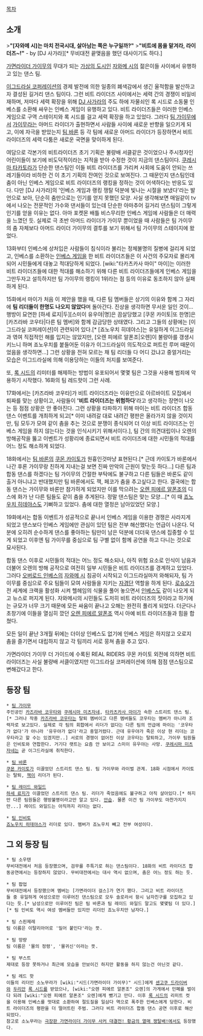 [[목차]]
== 소개 ==
>'''"[자와메 시]는 마치 전국시대, 살아남는 쪽은 누구일까?"''' 
>'''"비트에 몸을 맡겨라, 라이더즈~!"''' - by [DJ 사가라][* 무비대전 끝맺음을 했던 대사이기도 하다.]

[[가면라이더 가이무]]의 무대가 되는 [[가상의 도시]]인 [[자와메 시]]의 젊은이들 사이에서 유행하고 있는 댄스 팀.

[[이그드라실 코퍼레이션]]의 경제 발전에 의한 일종의 폐색감에서 생긴 울적함을 발산하고자 결성된 길거리 댄스 팀이다. 그런 비트 라이더즈 사이에서는 세력 간의 경쟁이 비일비재하며, 저마다 세력 확장을 위해 [[DJ 사가라]]의 주도 하에 자물쇠인 록 시드로 소동물 인베스를 소환해 싸우는 인베스 게임이 유행하고 있다. 비트 라이더즈들은 이러한 인베스 게임으로 구역 스테이지와 록 시드를 걸고 세력 확장을 하고 있었다. 그러다 [[팀 가이무]]에서 [[가이무]]라는 아머드 라이더가 출현하면서 사람들 사이에 새로운 반향을 일으키게 되고, 이에 자극을 받았는지 [[팀 바론]] 등 각 팀에 새로운 아머드 라이더가 등장하면서 비트 라이더즈의 세력 다툼은 새로운 국면을 맞이하게 된다.

여담으로 각본가의 비트라이더즈 초기 기획은 불량배 서클같은 것이었으나 주시청자인 어린이들이 보기에 비도덕적이라는 지적을 받아 수정한 것이 지금의 댄스팀이다. [[쿠레시마 타카토라]]가 단순한 댄스팀인 이들 비트 라이더즈를 가리켜 사회에 도움이 안되는 쓰레기들이라 비하한 건 이 초기 기획의 잔여인 것으로 보여진다. 그 때문인지 댄스팀인데 춤이 아닌 인베스 게임으로 비트 라이더즈의 랭킹을 정하는 것이 어색하다는 반응도 있다. 다만 [DJ 사가라]의 '인베스 게임과 랭킹 쟁탈 덕분에 빛나는 시절을 보냈다'라는 발언으로 보아, 단순히 춤만으로는 인기를 얻지 못했던 모양. 사실 생각해보면 매일같이 tv에서 나오는 전문적인 가수와 댄서들이 있는데 단순한 아마추어 길거리 댄스팀이 그렇게 인기를 얻을 이유는 없다. 아마 포켓몬 배틀 비스무리한 인베스 게임에 사람들은 더 매력을 느꼈던 듯. 실제로 극 초반 아머드 라이더가 가이무 뿐이었을 때 사람들은 팀 가이무의 춤 자체보다 아머드 라이더 가이무의 결투를 보기 위해서 팀 가이무의 스테이지에 왔었다.

13화부터 인베스에 상처입은 사람들이 침식이라 불리는 정체불명의 질병에 걸리게 되었고, 인베스를 소환하는 [[인베스 게임]]을 한 비트 라이더즈들은 이 사건의 주모자로 몰리게 되어 시민들에게 대놓고 적대당하게 되었다. [wiki:"타카츠카사 마이" 마이]는 이러한 비트 라이더즈들에 대한 적대를 해소하기 위해 다른 비트 라이더즈들에게 인베스 게임을 그만두자고 설득하지만 팀 가이무의 랭킹이 1위라는 점 등의 이유로 동조하지 않아 실패하게 된다.

15화에서 마이가 처음 이 제안을 했을 때, 다른 팀 멤버들은 상기의 이유와 함께 그 자리에 '''팀 리더들이 한명도 나오지 않았다'''며 돌아간다. 진상을 생각하면 무서운 일인 것이...행방이 묘연한 [하세 료지|두][스미이 유우야|명]은 끔살당했고 [쿠몬 카이토|또 한명]은 [카즈라바 코우타|다른 팀 멤버]와 함께 감금당한 상태였다. 그리고 그들의 상황에는 [이그드라실 코퍼레이션]이 관련되어 있다.[* [죠노우치 히데야스]는 유일하게 이그드라실과 엮여 직접적인 해를 입지는 않았지만, [오렌 피에르 알폰조|오렌]이 불량아를 갱생시키느니 하며 죠노우치를 붙들어둔 이유가 이그드라실이 의도적으로 퍼트린 루머 때문이었음을 생각하면...] 그런 상황을 전혀 모르는 채 팀 리더들 다 어디 갔냐고 중얼거리는 모습은 이그드라실에 의해 이용당하는 이들의 처지를 보여준다.

또, [[록 시드]]의 리미터를 해제하는 방법이 유포되어서 몇몇 팀은 그것을 사용해 범죄에 악용하기 시작했다. 16화의 팀 레드핫이 그런 사례.

17화에서는 [카즈라바 코우타]가 비트 라이더즈라는 이유만으로 아르바이트 모집에서 퇴짜를 맞는 상황이고, 사람들이 ''''비트 라이더즈는 위험하다''''라고 생각하는 장면이 나오는 등 점점 상황은 안 좋아진다. 그런 상황을 타파하기 위해 마이는 비트 라이더즈 합동 댄스 이벤트를 개최하게 되고[* 이미 내려갈 대로 내려간 평판은 올라가지 않을 것이지만, 팀 모두가 모여 같이 춤을 추는 것으로 분쟁이 종식되어 더 이상 비트 라이더즈는 인베스 게임을 하지 않는다는 것을 인식시키기 위해서이다.], 팀 간의 의견대립이나 오렌의 방해공작을 뚫고 이벤트가 성황리에 종료되면서 비트 라이더즈에 대한 시민들의 적대를 어느 정도 해소하게 되었다.

18화에서는 [[팀 바론]]의 [[쿠몬 카이토]]가 원흉인것마냥 표현된다.[* 근데 카이토가 바론에서 나간 후론 가이무랑 친하게 지내는걸 보면 진짜 만악의 근원이 맞는듯 하다...] 다른 팀과 합동 댄스를 하겠다는 팀 가이무의 간절한 부탁에도 불구하고 다른 팀들은 바론도 같이 출거 아니냐고 반대했지만 팀 바론에서도 잭, 페코가 춤을 추고싶다고 한다. 결국에는 합동 댄스는 가이무와 바론만 참가하게 되었지만 이를 막으려는 [[오렌 피에르 알폰조]]의 디스에 화가 난 다른 팀들도 같이 춤을 추게된다. 정말 댄스팀은 맞는 모양...[* 이 때 [[죠노우치 히데야스]]도 기뻐하고 있었다. 춤에 대한 열정은 남아있었던 모양.]

19화에서는 합동 이벤트가 성공적으로 끝나서 인베스 게임을 이용한 경쟁은 사라지게 되었고 댄스보다 인베스 게임에만 관심이 있던 팀은 전부 해산했다는 언급이 나온다. 덕분에 오히려 순수하게 댄스를 좋아하는 팀만이 남은 덕분에 더더욱 댄스에 집중할 수 있게 되었고 이후엔 팀 가이무를 중심으로 팀 구별 없이 함께 공연을 하고 다니는 것으로 묘사된다.

합동 댄스 이후로 시민들의 적대는 어느 정도 해소되나, 아직 위험 요소로 인식이 남음과 더불어 오렌의 방해 공작으로 여전히 일부 시민들은 비트 라이더즈를 경계하고 있었다. 그러다 [[오버로드 인베스]]의 [[자와메 시]] 침공이 시작되고 이그드라실마저 와해되자, 팀 가이무를 중심으로 주요 팀들이 모여 사람들을 지키는 [[자경단]] 역할을 하게 된다. [[로슈오]]가 전 세계에 크랙을 활성화 시켜 헬헤임의 식물을 풀어 놓으면서 [[인베스]]도 같이 나오게 되고 뉴스로 퍼지게 된다. 자와메시의 시민들도 도저히 비트 라이더즈의 짓이라고 하기에는 규모가 너무 크기 때문에 모든 싸움이 끝나고 오해는 완전히 풀리게 되었다. 더군다나 초창기에 이들을 열심히 깠던 [[오렌 피에르 알폰조]] 역시 아예 비트 라이더즈들과 힘을 합쳤다.

모든 일이 끝난 3개월 뒤에는 더이상 인베스도 없기에 인베스 게임은 하지않고 오로지 춤을 즐기면서 대립하지 않고 각 팀끼리 서로 뭉쳐 춤을 추고 있다.

가면라이더 가이무 더 가이드에 수록된 REAL RIDERS 쿠몬 카이토 외전에 의하면 비트라이더즈는 사실 불량배 서클이였지만 이그드라실 코퍼레이션에 의해 점점 댄스팀으로 변해갔다고 한다.

== 등장 팀 ==
 * [[팀 가이무]]
 주인공인 [[카즈라바 코우타]]와 [[쿠레시마 미츠자네]], [[타카츠카사 마이]]가 속한 스트리트 댄스 팀.[* 그러나 작중 [[카즈라바 코우타]]는 탈퇴 멤버이고 다른 멤버들도 코우타는 멤버가 아니라 조력자로 보고있다. 실제로 각 팀의 회합에서 리더가 없다는 다른 팀의 언급에 마이는 '코우타가 없다'가 아니라 '유우야가 없다'라고 중얼거렸다. 근데 유우야가 죽은 이상 현 리더는 코우타라고 할 수는 있겠지만..] 서로의 경쟁이 없어진 이상 코우타는 탈퇴하고, 가이무 팀원들은 인비토와 연합한다. 거기다 랫트는 요즘 안 보이고 스미이 유우야는 사망. [[쿠레시마 미츠자네]]는 곧 이그드라실에 취직한다.

 * [[팀 바론]]
 [[쿠몬 카이토]]가 이끌었던 스트리트 댄스 팀. 팀 가이무와 라이벌 관계. 18화 시점에서 카이토는 탈퇴, [[잭(가면라이더 가이무)|잭]]이 리더가 된다.

 * [[팀 레이드 와일드]]
 [[하세 료지]]가 이끌었던 스트리트 댄스 팀. 리더가 죽었음에도 불구하고 아직 살아있다.[* 하지만 다른 팀원들은 행방불명이라고만 알고 있다. [[안습]]. 물론 이건 팀 가이무도 마찬가지지만...] 레이드 와일드는 아직까지 리더는 없다.

 * [[팀 인비토]]
 [[죠노우치 히데야스]]가 리더로 있다. 멤버가 죠노우치 빼고 전부 여성이다.

== 그 외 등장 팀 ==
 * 팀 소우텐
 무비대전에서 처음 등장했으며, 검무를 주특기로 하는 댄스팀이다. 18화의 비트 라이더즈 합동공연에서는 등장하지 않았다. 무비대전에서는 대사 역시 없으며, 춤은 어느 정도 하는 듯.

 * 팀 팝업
 무비대전에서 등장했으며 멤버는 [가면라이더 걸스]가 연기 했다. 그리고 비트 라이더즈들 중 유일하게 여성으로만 이루어진 댄스팀으로 모두 솔로라서 항시 남자친구를 모집하고 있다는 듯.[* 남성으로만 이루어진 팀은 팀 바론과 팀 레이드 와일드 말고도 몇몇팀 더 있다.][* 팀 인비토 역시 여성 멤버들만 있지만 리더인 죠노우치만 남자다.]

 * 팀 스핀제레
 팀 이름은 이탈리아어로 '밀어 붙인다'라는 뜻.

 * 팀 망량
 팀 이름은 '물의 정령', '물귀신'이라는 뜻.

 * 팀 부스트
 제대로 등장 못하거나 최근에 모습을 안보이긴 하지만 활동을 하지 않는건 아닌것 같다.

 * 팀 레드 핫
 이들의 리더인 소노무라가 [wiki:"시드(가면라이더 가이무)" 시드]에게 [[센고쿠 드라이버]]와 [[두리안]] [[록 시드]]를 받았으나, [wiki:"오렌 피에르 알폰조" 오렌]의 가게에서 민폐를 벌이다 되려 [wiki:"오렌 피에르 알폰조" 오렌]에게 뺐기고 만다. 이후 [[록 시드]]의 리미트 컷을 이용해 인베스를 멋대로 소환하여 절도질을 일삼다 역으로 폭주한 인베스에게 당한다. 비트 라이더즈의 평판을 더 떨어트린 주범. 그러다 비트 라이더즈 합동 댄스 공연 이후로 해산되었다.
 참고로 소노무라는 [[극장판 가면라이더 가이무 사커 대결전! 황금의 열매 쟁탈배!]]에서도 등장했다.
